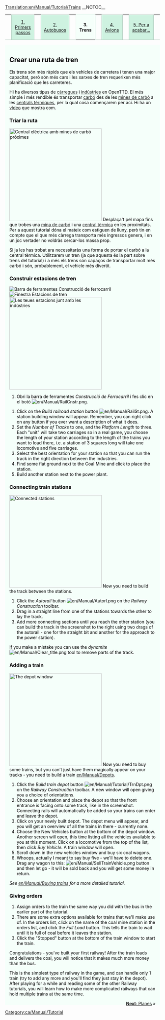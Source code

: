 [[Translation:en/Manual/Tutorial/Trains]]
{{ca/Traducció|origen=Tutorial/Trains}}
__NOTOC__
{| width="100%" cellspacing="0" cellpadding="0" valign="top" border="0" style="margin-bottom: 0; margin-left: 1px;" |
| style="border: 0; border-bottom:1px solid #a3bfb1; background:none; width:2%" | &nbsp;
| style="padding:0 .3em; background-color:#cef2e0; font-size:90%; border:solid 1px #a3bfb1; text-align:center; width: 12em;"|[[ca/Manual/Tutorial/Tutorial|1. Primers passos]]
| style="border: 0; border-bottom:1px solid #a3bfb1; background:none; width:2%" | &nbsp;
| style="padding:0 .3em; background-color:#cef2e0; font-size:90%; border:solid 1px #a3bfb1; text-align:center; width: 12em;"|[[ca/Manual/Tutorial/Autobusos|2. Autobusos]]
| style="border: 0; border-bottom:1px solid #a3bfb1; background:none; width:2%" | &nbsp;
| style="padding:0 .3em; background-color:white; border:solid 1px #cef2e0; border-bottom: 0; text-align:center; font-size:90%; font-weight:bold; background-color:#f5fffa; width: 12em;" | '''3. Trens'''
| style="border: 0; border-bottom:1px solid #a3bfb1; background:none; width:2%" | &nbsp;
| style="padding:0 .3em; background-color:#cef2e0; font-size:90%; border:solid 1px #a3bfb1; text-align:center; width: 12em;"|[[ca/Manual/Tutorial/Avions|4. Avions]]
| style="border: 0; border-bottom:1px solid #a3bfb1; background:none; width:2%" | &nbsp;
| style="padding:0 .3em; background-color:#cef2e0; font-size:90%; border:solid 1px #a3bfb1; text-align:center; width: 12em;"| [[ca/Manual/Tutorial/Final|5. Per a acabar...]]
| style="border: 0; border-bottom:1px solid #a3bfb1; background:none;" | &nbsp;
|}
<div style="padding:.5em 1em 1em 1em; border-top:none; background-color:#f5fffa; color:#000;">

==Crear una ruta de tren==
Els trens són més ràpids que els vehicles de carretera i tenen una major capacitat, però són més cars i les xarxes de tren requerixen més planificació que les carreteres.

Hi ha diversos tipus de [[ca/Manual/Càrrega|càrregues]] i [[ca/Indústria|indústries]] en OpenTTD. El més simple i més rendible és transportar [[ca/Carbó|carbó]] des de les [[ca/Mina de carbó|mines de carbó]] a les [[ca/Central tèrmica|centrals tèrmiques]], per la qual cosa començarem per ací. Hi ha un [http://www.cs.helsinki.fi/u/ihonkone/ottd_tut.ogg vídeo] que mostra com. 

===Triar la ruta===
[[File:en/Manual/Tutorial/Tutorial1.png|thumb|right|300px|Central elèctrica amb mines de carbó pròximes]]
Desplaça't pel mapa fins que trobes una [[ca/Mina de carbó|mina de carbó]] i una [[ca/Central tèrmica|central tèrmica]] en les proximitats.
Per a aquest tutorial dóna el mateix com estiguen de lluny, però tin en compte que el que més càrrega transporta més ingressos genera, i en un joc vertader no voldràs cercar-los massa prop.

Si ja les has trobat ara necessitaràs una forma de portar el carbó a la central tèrmica. Utilitzarem un tren (ja que aquesta és la part sobre trens del tutorial) i a més els trens són capaços de transportar molt més carbó i són, probablement, el vehicle més divertit. 
{{en/-}}

===Construir estacions de tren===
[[File:en/Manual/Railroad Construction.png|frame|right|Barra de ferramentes Construcció de ferrocarril]]
[[File:en/Manual/Stationgui.png|frame|right|Finestra Estacions de tren]]
[[File:en/Manual/Tutorial/Tutorial2.png|thumb|right|300px|Les teues estacions junt amb les indústries]]
#Obri la barra de ferramentes ''Construcció de Ferrocarril'' i fes clic en el botó [[File:en/Manual/RailCnstr.png]].
{{ca/Pendent de traducció}}
#Click on the ''Build railroad station'' button [[File:en/Manual/RailSt.png]]. A station building window will appear. Remember, you can right click on any button if you ever want a description of what it does.
#Set the ''Number of Tracks'' to one, and the ''Platform Length'' to three. Each "unit" will take two carriages so in a real game, you choose the length of your station according to the length of the trains you want to load there, i.e. a station of 3 squares long will take one locomotive and five carriages.
#Select the best orientation for your station so that you can run the track in the right direction between the industries.
#Find some flat ground next to the Coal Mine and click to place the station. 
#Build another station next to the power plant.
{{en/-}}

===Connecting train stations===
[[File:en/Manual/Tutorial/Tutorial3.png|thumb|300px|right|Connected stations]]
Now you need to build the track between the stations. 
#Click the ''Autorail'' button [[File:en/Manual/Autorl.png]] on the ''Railway Construction'' toolbar.
#Drag in a straight line from one of the stations towards the other to lay the track.  
#Add more connecting sections until you reach the other station (you can build the track in the screenshot to the right using two drags of the autorail - one for the straight bit and another for the approach to the power station).

If you make a mistake you can use the ''dynamite'' [[File:en/Manual/Clear title.png]] tool to remove parts of the track.
{{en/-}}

===Adding a train===
[[File:en/Manual/Tutorial/Tutorial4.png|thumb|right|300px|The depot window]]
Now you need to buy some trains, but you can't just have them magically appear on your tracks - you need to build a train [[en/Manual/Depots]].

#Click the ''Build train depot'' button [[File:en/Manual/Tutorial/TrnDpt.png]] on the ''Railway Construction'' toolbar. A new window will open giving you a choice of orientations. 
#Choose an orientation and place the depot so that the front entrance is facing onto some track, like in the screenshot. Connecting rails will automatically be added so your trains can enter and leave the depot.
#Click on your newly built depot. The depot menu will appear, and you will get an overview of all the trains in there - currently none.
#Choose the New Vehicles button at the bottom of the depot window. Another screen will open, this time listing all the vehicles available to you at this moment. Click on a locomotive from the top of the list, then click ''Buy Vehicle''. A train window will open.
#Scroll down in the new vehicles window and buy six coal wagons.  
#Whoops, actually I meant to say buy five - we'll have to delete one. Drag any wagon to this: [[File:en/Manual/SellTrainVehicle.png]] button and then let go - it will be sold back and you will get some money in return.

''See [[en/Manual/Buying trains]] for a more detailed tutorial.''
{{en/-}}

===Giving orders===
#Assign orders to the train the same way you did with the bus in the earlier part of the tutorial.
#There are some extra options available for trains that we'll make use of. In the orders list, click on the name of the coal mine station in the orders list, and click the ''Full Load'' button. This tells the train to wait until it is full of coal before it leaves the station.
#Click the "Stopped" button at the bottom of the train window to start the train.

Congratulations - you've built your first railway!  After the train loads and delivers the coal, you will notice that it makes much more money than the bus.

This is the simplest type of railway in the game, and can handle only 1 train (try to add any more and you'll find they just stay in the depot).  After playing for a while and reading some of the other Railway tutorials, you will learn how to make more complicated railways that can hold multiple trains at the same time.


<span style="float: right">[[en/Manual/Tutorial/Planes|'''Next''': Planes]] &raquo;</span>


</div>

[[Category:ca/Manual/Tutorial]]